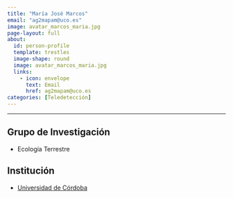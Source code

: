 ```yaml
---
title: "María José Marcos"
email: "ag2mapam@uco.es"  
image: avatar_marcos_maria.jpg
page-layout: full
about: 
  id: person-profile
  template: trestles
  image-shape: round
  image: avatar_marcos_maria.jpg
  links:
    - icon: envelope
      text: Email
      href: ag2mapam@uco.es
categories: [Teledetección]
---
```

 
<hr>

:::{#person-profile}

## Grupo de Investigación
- Ecología Terrestre

## Institución
- [Universidad de Córdoba](https://www.uco.es/)

:::
